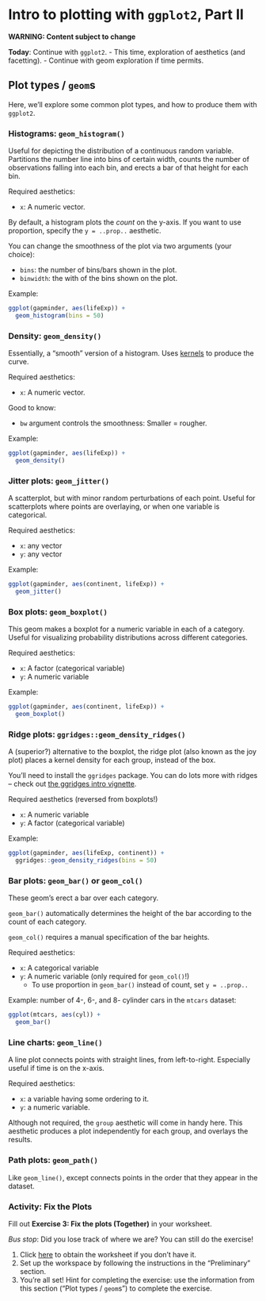 # Intro to plotting with `ggplot2`, Part II

__WARNING: Content subject to change__

__Today__: Continue with `ggplot2`.
    - This time, exploration of aesthetics (and facetting). 
    - Continue with geom exploration if time permits. 

## Plot types / `geom`s

Here, we'll explore some common plot types, and how to produce them with `ggplot2`.

### Histograms: `geom_histogram()`

Useful for depicting the distribution of a continuous random variable. Partitions the number line into bins of certain width, counts the number of observations falling into each bin, and erects a bar of that height for each bin.

Required aesthetics:

- `x`: A numeric vector.

By default, a histogram plots the _count_ on the y-axis. If you want to use proportion, specify the `y = ..prop..` aesthetic. 

You can change the smoothness of the plot via two arguments (your choice):

- `bins`: the number of bins/bars shown in the plot.
- `binwidth`: the with of the bins shown on the plot.

Example:

```r
ggplot(gapminder, aes(lifeExp)) +
  geom_histogram(bins = 50)
```


### Density: `geom_density()`

Essentially, a "smooth" version of a histogram. Uses [kernels](https://en.wikipedia.org/wiki/Kernel_density_estimation) to produce the curve.

Required aesthetics:

- `x`: A numeric vector.

Good to know:

- `bw` argument controls the smoothness: Smaller = rougher.

Example:

```r
ggplot(gapminder, aes(lifeExp)) +
  geom_density()
```

### Jitter plots: `geom_jitter()`

A scatterplot, but with minor random perturbations of each point. Useful for scatterplots where points are overlaying, or when one variable is categorical.

Required aesthetics:

- `x`: any vector
- `y`: any vector

Example:

```r
ggplot(gapminder, aes(continent, lifeExp)) +
  geom_jitter()
```

### Box plots: `geom_boxplot()`

This geom makes a boxplot for a numeric variable in each of a category. Useful for visualizing probability distributions across different categories.

Required aesthetics:

- `x`: A factor (categorical variable)
- `y`: A numeric variable

Example:

```r
ggplot(gapminder, aes(continent, lifeExp)) +
  geom_boxplot()
```


### Ridge plots: `ggridges::geom_density_ridges()`

A (superior?) alternative to the boxplot, the ridge plot (also known as the joy plot) places a kernel density for each group, instead of the box. 

You'll need to install the `ggridges` package. You can do lots more with ridges -- check out [the ggridges intro vignette](https://cran.r-project.org/web/packages/ggridges/vignettes/introduction.html).

Required aesthetics (reversed from boxplots!)

- `x`: A numeric variable
- `y`: A factor (categorical variable) 

Example:

```r
ggplot(gapminder, aes(lifeExp, continent)) +
  ggridges::geom_density_ridges(bins = 50)
```

### Bar plots: `geom_bar()` or `geom_col()`

These geom's erect a bar over each category.

`geom_bar()` automatically determines the height of the bar according to the count of each category.

`geom_col()` requires a manual specification of the bar heights.

Required aesthetics:

- `x`: A categorical variable
- `y`: A numeric variable (only required for `geom_col()`!)
  - To use proportion in `geom_bar()` instead of count, set `y = ..prop..`

Example: number of 4-, 6-, and 8- cylinder cars in the `mtcars` dataset:

```r
ggplot(mtcars, aes(cyl)) +
  geom_bar()
```

### Line charts: `geom_line()`

A line plot connects points with straight lines, from left-to-right. Especially useful if time is on the x-axis.

Required aesthetics:

- `x`: a variable having some ordering to it.
- `y`: a numeric variable.

Although not required, the `group` aesthetic will come in handy here. This aesthetic produces a plot independently for each group, and overlays the results.


### Path plots: `geom_path()`

Like `geom_line()`, except connects points in the order that they appear in the dataset.

### Activity: Fix the Plots

Fill out __Exercise 3: Fix the plots (Together)__ in your worksheet.

_Bus stop_: Did you lose track of where we are? You can still do the exercise!

1. Click [here](https://raw.githubusercontent.com/STAT545-UBC/Classroom/master/tutorials/cm005-exercise.Rmd) to obtain the worksheet if you don't have it.
2. Set up the workspace by following the instructions in the "Preliminary" section.
3. You're all set! Hint for completing the exercise: use the information from this section ("Plot types / `geom`s") to complete the exercise.


